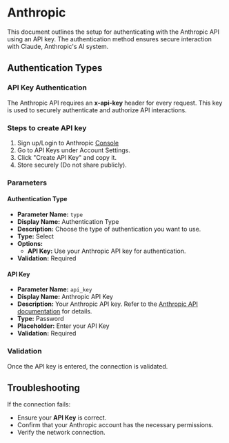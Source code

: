 # Anthropic

This document outlines the setup for authenticating with the Anthropic API using an API key. The authentication method ensures secure interaction with Claude, Anthropic's AI system.

## Authentication Types

### API Key Authentication

The Anthropic API requires an **x-api-key** header for every request. This key is used to securely authenticate and authorize API interactions.

### Steps to create API key

1. Sign up/Login to Anthropic <a href="https://console.anthropic.com/dashboard" target="_blank">Console </a>
2. Go to API Keys under Account Settings.
3. Click "Create API Key" and copy it.
4. Store securely (Do not share publicly).

### Parameters

#### Authentication Type

-   **Parameter Name:** `type`
-   **Display Name:** Authentication Type
-   **Description:** Choose the type of authentication you want to use.
-   **Type:** Select
-   **Options:**
    -   **API Key:** Use your Anthropic API key for authentication.
-   **Validation:** Required

#### API Key

-   **Parameter Name:** `api_key`
-   **Display Name:** Anthropic API Key
-   **Description:** Your Anthropic API key. Refer to the <a href="https://docs.anthropic.com/en/api/getting-started" target="_blank">Anthropic API documentation</a> for details.
-   **Type:** Password
-   **Placeholder:** Enter your API Key
-   **Validation:** Required

### Validation

Once the API key is entered, the connection is validated.

## Troubleshooting

If the connection fails:

-   Ensure your **API Key** is correct.
-   Confirm that your Anthropic account has the necessary permissions.
-   Verify the network connection.

